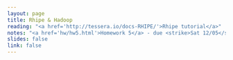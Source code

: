 ```yaml
---
layout: page
title: Rhipe & Hadoop 
reading: "<a href='http://tessera.io/docs-RHIPE/'>Rhipe tutorial</a>"
notes: "<a href='hw/hw5.html'>Homework 5</a> - due <strike>Sat 12/05</strike> Mon 12/07 by 2 pm <br/> Screencast - <a href='https://www.youtube.com/watch?v=uF5jvzCrQpQ'>Rhipe</a>" 
slides: false
link: false
---
```


